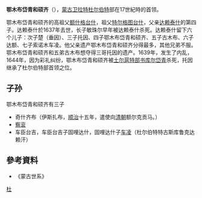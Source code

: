 '''鄂木布岱青和硕齐'''（{{bd|？||1644年||catIdx=E}}），[[蒙古|蒙古]][[卫拉特|卫拉特]][[杜尔伯特部_(绰罗斯氏)|杜尔伯特]]部在17世紀時的首领。

鄂木布岱青和硕齐的高祖父[[额什格台什|额什格台什]]，祖父[[特尔格图台什|特尔格图台什]]，父亲[[达赖泰什|达赖泰什]]的第四子。达赖泰什於1637年去世，长子敏珠尔早年被达赖泰什杀死。达赖泰什留下六个儿子：次子楚（垂因）、三子托因、四子鄂木布岱青和硕齐、五子古木布、六子达额、七子索诺木车凌。他父亲遗产鄂木布岱青和硕齐分得最多，其他兄弟不服。鄂木布岱青和硕齐和五弟古木布想夺得三哥托因的遗产。1639年，发生了内乱，1644年，因为彩礼纠纷，鄂木布岱青和硕齐被[[土尔扈特部|土尔扈特部]][[书库尔岱青|书库尔岱青]]杀死，托因继承了杜尔伯特部首领之位。

==子孙==
;鄂木布岱青和硕齐有三子
*奇什齐布（伊斯扎布，[[顺治|顺治]]十五年，遣使向[[清朝|清朝]]额尔克贡马。）
*[[察衮|察衮]]
*车臣台吉，车臣台吉子固哩达什，固哩达什子[[车凌|车凌]]（杜尔伯特特古斯库鲁克达赖汗）

==參考資料==
*《蒙古世系》

[[Category:卫拉特史|杜]]